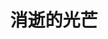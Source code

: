 ---
title: '消逝的光芒'
coverImage: 'https://shared.akamai.steamstatic.com/store_item_assets/steam/apps/239140/header.jpg'
publishDate: '2015-01-26'
tags: ['僵尸', '生存恐怖']
screenshots: [
  "https://shared.akamai.steamstatic.com/store_item_assets/steam/apps/239140/ss_a3771358b8eb4ea4c8f99c5850711f55b87804de.jpg",
  "https://shared.akamai.steamstatic.com/store_item_assets/steam/apps/239140/ss_1f0dc94f46fa1a953827188188887f6a12911ec2.jpg"
]
video: "https://video.akamai.steamstatic.com/store_trailers/257022021/movie480_vp9.webm"
comments: [
  {
    user: '中国鉴赏家同好会',
    avatar: 'https://avatars.fastly.steamstatic.com/21b475cabb6083a2f76380f87233a543fab2d1a6_full.jpg',
    common: '你想体验新潮的跑酷运动吗？你想做个非凡的卡丁车赛车手吗？你想徒手搏击丧尸吗？你想成为万人斩吗？你想做个大英雄吗？你想拯救人类吗？那本作你一定不容错过！少年少女们，请准备好手中的大洋，加入我们，快来征讨丧尸大军吧！我才不会告诉你我就是对面正色眯眯看着你的精英狂暴丧尸呢！'
  },
  {
    user: '小黑盒-盒娘后援会',
    avatar: 'https://avatars.akamai.steamstatic.com/179a4a4f43196ba7fa34262b5e1fc39cfb6e7757_full.jpg',
    common: '庞大而复杂的贫民窟终于成为行尸走肉们的温床，作为哈兰唯一希望，主角肩负拯救城市的重任。从跑酷小白到哈兰飞神的蜕变令人欣喜，其代价是在黑夜中和夜魔这位“导师”进行无数次亲密的训练。随机装备刷宝、开放世界探索、跑酷追逐作战和优秀剧情设计共同构建出消光的整体框架。体验剧情和自由探索毫不冲突，是去“禧年隧道”中收集赈灾物资还是完成幸存者的请求都由玩家自行抉择，在末日下你终会明白，人性才是最后的光辉。'
  }
]
downloads:
  - source: "Byruthub"
    sourceIcon: "https://t0.gstatic.cn/faviconV2?client=SOCIAL&type=FAVICON&fallback_opts=TYPE,SIZE,URL&url=https://byruthub.org&size=20"
    links:
      - type: "磁力链接"
        url: "https://byruthub.org/index.php?do=download&id=132014"
  - source: "Fitgirl-Repacks"
    sourceIcon: "https://t0.gstatic.cn/faviconV2?client=SOCIAL&type=FAVICON&fallback_opts=TYPE,SIZE,URL&url=https://fitgirl-repacks.site&size=20"
    links:
      - type: "磁力链接"
        url: "magnet:?xt=urn:btih:D9869CFAC4CB3C8F84CEB982F35F4A3E30122DAA&dn=dying+light+ultimate+edition+v1+6+0+all+dlcs+true+multi9+fitgirl+repack+selective+download+8+8+9+5+gb&tr=udp%3A%2F%2F9.rarbg.me%3A2710%2Fannounce&tr=udp%3A%2F%2Fopen.demonii.com%3A1337"
  - source: "Switch520"
    sourceIcon: "https://t0.gstatic.cn/faviconV2?client=SOCIAL&type=FAVICON&fallback_opts=TYPE,SIZE,URL&url=https://www.gamer520.com&size=20"
    links:
      - type: "百度网盘"
        url: "https://pan.baidu.com/s/1l1BgyE4zrdiDM1NTtA7Syg"
        password: "7632"
  - source: "小叽资源"
    sourceIcon: "https://t0.gstatic.cn/faviconV2?client=SOCIAL&type=FAVICON&fallback_opts=TYPE,SIZE,URL&url=https://steamzg.com&size=20"
    links:
      - type: "百度网盘"
        url: "https://pan.baidu.com/s/146_RnoPULHAoH5aJ0qhbOg?pwd=6666"
      - type: "123云盘"
        url: "https://www.123pan.com/s/xXo9-l6L5v.html"
        password: "urss"
      - type: "阿里云盘"
        url: "https://www.alipan.com/s/FftRVnKpmYQ"
        password: "6666"
  - source: "小妖怪分享"
    sourceIcon: "https://t0.gstatic.cn/faviconV2?client=SOCIAL&type=FAVICON&fallback_opts=TYPE,SIZE,URL&url=https://www.xyg688.com&size=20"
    links:
      - type: "百度网盘"
        url: "https://pan.baidu.com/s/1SXAaZ__JP-cv-7ou6hwzzA?pwd=gpv7"
      - type: "Pixeldrain"
        url: "https://pixeldrain.com/u/G7XrmX71"
      - type: "磁力链接"
        url: "magnet:?xt=urn:btih:0f7b56ab4e5a10eb554c9bd59e96c3473fea28fe&dn=Dying_Light_1.49.8_69352_win_gog&tr=udptracker.openbittorrent.com80announce&tr=httptracker.dler.org6969announce&tr=udpopentracker.i2p.rocks6969announce&tr=udpopen.tracker.cl1337announce&tr=udpopen.demonii.com1337announce&tr=udptracker.openbittorrent.com6969announce&tr=httptracker.openbittorrent.com80announce&tr=udpopen.stealth.si80announce&tr=udpexodus.desync.com6969announce&tr=udptracker.torrent.eu.org451announce&tr=udpexplodie.org6969announce&tr=udptracker1.bt.moack.co.kr80announce&tr=udptracker.tiny-vps.com6969announce&tr=udptracker-udp.gbitt.info80announce&tr=httpstracker.gbitt.info443announce"
  - source: "KOYSO"
    sourceIcon: "https://t0.gstatic.cn/faviconV2?client=SOCIAL&type=FAVICON&fallback_opts=TYPE,SIZE,URL&url=https://koyso.com&size=20"
    links:
      - type: "下载链接"
        url: "https://koyso.com/download/812"
---